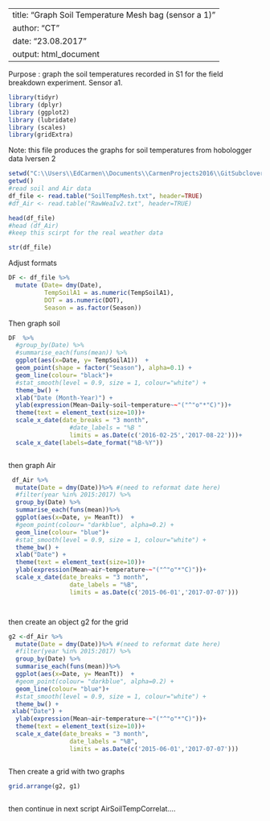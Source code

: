 
---
title: "Graph  Soil Temperature Mesh bag (sensor a 1)"
author: "CT"
date: "23.08.2017"
output: html_document
---

Purpose : graph the soil temperatures recorded in S1 for the field breakdown experiment. Sensor a1.
```r
library(tidyr)
library (dplyr)
library (ggplot2)
library (lubridate)
library (scales)
library(gridExtra)
```

Note: this file produces the graphs for soil  temperatures from hobologger data Iversen 2

```r

setwd("C:\\Users\\EdCarmen\\Documents\\CarmenProjects2016\\GitSubclover\\FieldBreakdown")
getwd()
#read soil and Air data 
df_file <- read.table("SoilTempMesh.txt", header=TRUE)
#df_Air <- read.table("RawWeaIv2.txt", header=TRUE)

head(df_file)
#head (df_Air)
#keep this scirpt for the real weather data

str(df_file)


```
Adjust formats 

```r

DF <- df_file %>%
  mutate (Date= dmy(Date),
          TempSoilA1 = as.numeric(TempSoilA1),
          DOT = as.numeric(DOT),
          Season = as.factor(Season))
```


Then graph soil 
 
```r


DF  %>%
  #group_by(Date) %>%
  #summarise_each(funs(mean)) %>%
  ggplot(aes(x=Date, y= TempSoilA1))  +
  geom_point(shape = factor("Season"), alpha=0.1) +
  geom_line(colour= "black")+
  #stat_smooth(level = 0.9, size = 1, colour="white") + 
  theme_bw() +
  xlab("Date (Month-Year)") + 
  ylab(expression(Mean~Daily~soil~temperature~~"("^"o"*"C)"))+
  theme(text = element_text(size=10))+
  scale_x_date(date_breaks = "3 month", 
                 #date_labels = "%B "
                 limits = as.Date(c('2016-02-25','2017-08-22')))+
  scale_x_date(labels=date_format("%B-%Y"))



```

then graph Air 

```r


 df_Air %>%
  mutate(Date = dmy(Date))%>% #(need to reformat date here)
  #filter(year %in% 2015:2017) %>%
  group_by(Date) %>%
  summarise_each(funs(mean))%>%
  ggplot(aes(x=Date, y= MeanTt))  +
  #geom_point(colour= "darkblue", alpha=0.2) +
  geom_line(colour= "blue")+
  #stat_smooth(level = 0.9, size = 1, colour="white") + 
  theme_bw() +
  xlab("Date") + 
  theme(text = element_text(size=10))+
  ylab(expression(Mean~air~temperature~~"("^"o"*"C)"))+
  scale_x_date(date_breaks = "3 month", 
                 date_labels = "%B",
                 limits = as.Date(c('2015-06-01','2017-07-07')))




```


then create an object g2 for the grid 
```r
g2 <-df_Air %>%
  mutate(Date = dmy(Date))%>% #(need to reformat date here)
  #filter(year %in% 2015:2017) %>%
  group_by(Date) %>%
  summarise_each(funs(mean))%>%
  ggplot(aes(x=Date, y= MeanTt))  +
  #geom_point(colour= "darkblue", alpha=0.2) +
  geom_line(colour= "blue")+
  #stat_smooth(level = 0.9, size = 1, colour="white") + 
  theme_bw() +
 xlab("Date") + 
  ylab(expression(Mean~air~temperature~~"("^"o"*"C)"))+
  theme(text = element_text(size=10))+
  scale_x_date(date_breaks = "3 month", 
                 date_labels = "%B",
                 limits = as.Date(c('2015-06-01','2017-07-07'))) 



```


Then create a grid with two graphs 

```r


grid.arrange(g2, g1)



```



then continue in next script AirSoilTempCorrelat....


